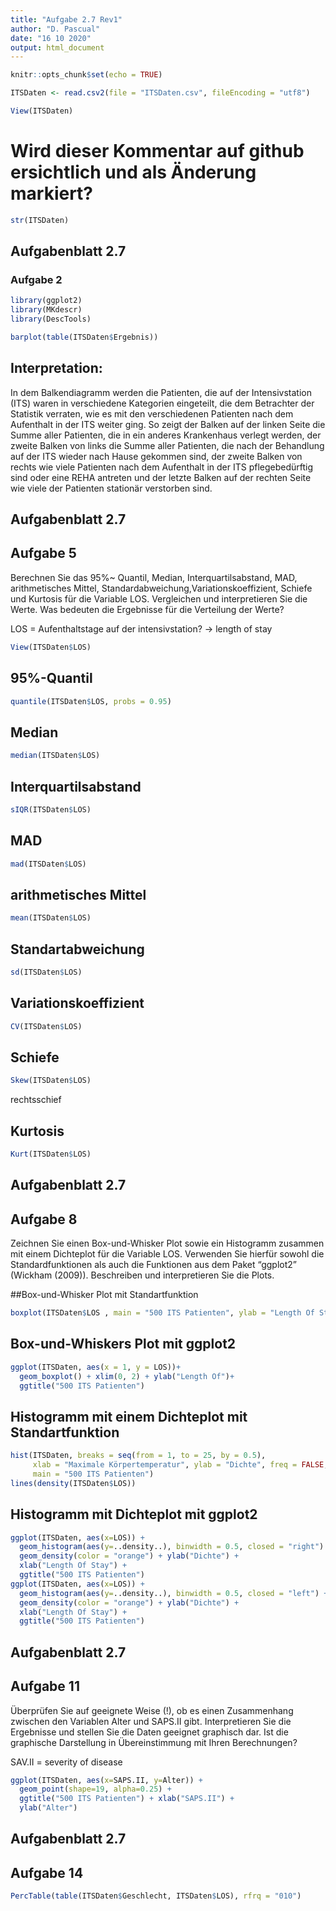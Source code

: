 ```yaml
---
title: "Aufgabe 2.7 Rev1"
author: "D. Pascual"
date: "16 10 2020"
output: html_document
---
```


```r
knitr::opts_chunk$set(echo = TRUE)
```

```r
ITSDaten <- read.csv2(file = "ITSDaten.csv", fileEncoding = "utf8")
```


```r
View(ITSDaten)
```

# Wird dieser Kommentar auf github ersichtlich und als Änderung markiert?

```r
str(ITSDaten)
```




## Aufgabenblatt 2.7
### Aufgabe 2


```r
library(ggplot2)
library(MKdescr)
library(DescTools)
```


```r
barplot(table(ITSDaten$Ergebnis))
```

## Interpretation:
In dem Balkendiagramm werden die Patienten, die auf der Intensivstation (ITS) waren in verschiedene Kategorien eingeteilt, die dem Betrachter der Statistik verraten, wie es mit den verschiedenen Patienten nach dem Aufenthalt in der ITS weiter ging. So zeigt der Balken auf der linken Seite die Summe aller Patienten, die in ein anderes Krankenhaus verlegt werden, der zweite Balken von links die Summe aller Patienten, die nach der Behandlung auf der ITS wieder nach Hause gekommen sind, der zweite Balken von rechts wie viele Patienten nach dem Aufenthalt in der ITS pflegebedürftig sind oder eine REHA antreten und der letzte Balken auf der rechten Seite wie viele der Patienten stationär verstorben sind. 


## Aufgabenblatt 2.7
## Aufgabe 5
Berechnen Sie das 95%~ Quantil, Median, Interquartilsabstand, MAD, arithmetisches Mittel, Standardabweichung,Variationskoeffizient, Schiefe und Kurtosis für die Variable LOS. Vergleichen und
interpretieren Sie die Werte. Was bedeuten die Ergebnisse für die Verteilung der Werte?

LOS = Aufenthaltstage auf der intensivstation? 
-> length of stay


```r
View(ITSDaten$LOS)
```

## 95%-Quantil
```r
quantile(ITSDaten$LOS, probs = 0.95)
```


## Median
```r
median(ITSDaten$LOS)
```

## Interquartilsabstand


```r
sIQR(ITSDaten$LOS)
```


## MAD

```r
mad(ITSDaten$LOS)
```


## arithmetisches Mittel

```r
mean(ITSDaten$LOS)
```


## Standartabweichung

```r
sd(ITSDaten$LOS)
```


## Variationskoeffizient

```r
CV(ITSDaten$LOS)
```


## Schiefe
```r
Skew(ITSDaten$LOS)
```

rechtsschief

## Kurtosis

```r
Kurt(ITSDaten$LOS)
```


## Aufgabenblatt 2.7
## Aufgabe 8

Zeichnen Sie einen Box-und-Whisker Plot sowie ein Histogramm zusammen mit einem Dichteplot
für die Variable LOS. Verwenden Sie hierfür sowohl die Standardfunktionen als auch die Funktionen
aus dem Paket "ggplot2" (Wickham (2009)). Beschreiben und interpretieren Sie die Plots.

##Box-und-Whisker Plot mit Standartfunktion


```r
boxplot(ITSDaten$LOS , main = "500 ITS Patienten", ylab = "Length Of Stay")
```

## Box-und-Whiskers Plot mit ggplot2

```r
ggplot(ITSDaten, aes(x = 1, y = LOS))+
  geom_boxplot() + xlim(0, 2) + ylab("Length Of")+ 
  ggtitle("500 ITS Patienten")
```



## Histogramm mit einem Dichteplot mit Standartfunktion

```r
hist(ITSDaten, breaks = seq(from = 1, to = 25, by = 0.5),
     xlab = "Maximale Körpertemperatur", ylab = "Dichte", freq = FALSE,
     main = "500 ITS Patienten")
lines(density(ITSDaten$LOS))
```



## Histogramm mit Dichteplot mit ggplot2

```r
ggplot(ITSDaten, aes(x=LOS)) +
  geom_histogram(aes(y=..density..), binwidth = 0.5, closed = "right") +
  geom_density(color = "orange") + ylab("Dichte") +
  xlab("Length Of Stay") +
  ggtitle("500 ITS Patienten")
ggplot(ITSDaten, aes(x=LOS)) +
  geom_histogram(aes(y=..density..), binwidth = 0.5, closed = "left") +
  geom_density(color = "orange") + ylab("Dichte") +
  xlab("Length Of Stay") +
  ggtitle("500 ITS Patienten")
```


## Aufgabenblatt 2.7
## Aufgabe 11

Überprüfen Sie auf geeignete Weise (!), ob es einen Zusammenhang zwischen den Variablen
Alter und SAPS.II gibt. Interpretieren Sie die Ergebnisse und stellen Sie die Daten geeignet
graphisch dar. Ist die graphische Darstellung in Übereinstimmung mit Ihren Berechnungen?

SAV.II = severity of disease 

```r
ggplot(ITSDaten, aes(x=SAPS.II, y=Alter)) +
  geom_point(shape=19, alpha=0.25) +
  ggtitle("500 ITS Patienten") + xlab("SAPS.II") +
  ylab("Alter")
```

## Aufgabenblatt 2.7
## Aufgabe 14

```r
PercTable(table(ITSDaten$Geschlecht, ITSDaten$LOS), rfrq = "010")
```

